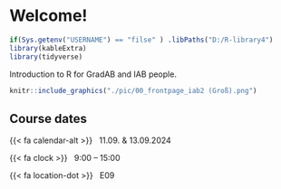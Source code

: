# Welcome! {#index .unnumbered}

```r
if(Sys.getenv("USERNAME") == "filse" ) .libPaths("D:/R-library4") 
library(kableExtra)
library(tidyverse)
```

Introduction to R for GradAB and IAB people.

<!-- ![](./pic/00_frontpage_iab2.png){width="490"} -->


```r
knitr::include_graphics("./pic/00_frontpage_iab2 (Groß).png")
```


## Course dates {.unnumbered}

::: {.g-col-12 .g-col-sm-6 .g-col-md-4}


{{< fa calendar-alt >}} &nbsp; 11.09. & 13.09.2024

{{< fa clock >}} &nbsp; 9:00 – 15:00 

{{< fa location-dot >}} &nbsp; E09

:::
